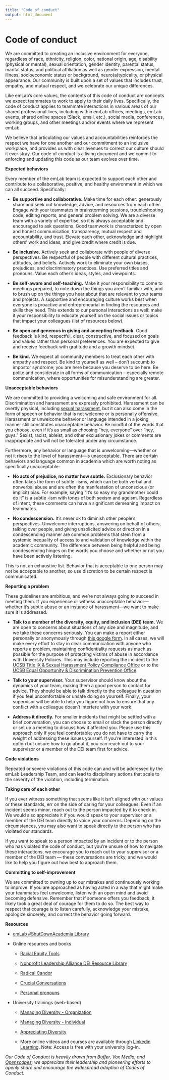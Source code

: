 ```yaml
---
title: "Code of conduct"
output: html_document
---
```


# Code of conduct

We are committed to creating an inclusive environment for everyone, regardless of race, ethnicity, religion, color, national origin, age, disability (physical or mental), sexual orientation, gender identity, parental status, marital status, and political affiliation as well as gender expression, mental illness, socioeconomic status or background, neuro(a)typicality, or physical appearance. Our community is built upon a set of values that includes trust, empathy, and mutual respect, and we celebrate our unique differences.

Like emLab’s core values, the contents of this code of conduct are concepts we expect teammates to work to apply to their daily lives. Specifically, the code of conduct applies to teammate interactions in various areas of our shared professional lives, including within emLab offices, meetings, emLab events, shared online spaces (Slack, email, etc.), social media, conferences, working groups, and other meetings and/or events where we represent emLab.

We believe that articulating our values and accountabilities reinforces the respect we have for one another and our commitment to an inclusive workplace, and provides us with clear avenues to correct our culture should it ever stray. Our code of conduct is a living document and we commit to enforcing and updating this code as our team evolves over time. 

**Expected behaviors**

Every member of the emLab team is expected to support each other and contribute to a collaborative, positive, and healthy environment in which we can all succeed. Specifically:

- **Be supportive and collaborative.** Make time for each other: generously share and seek out knowledge, advice, and resources from each other. Engage with your teammates in brainstorming sessions, troubleshooting code, editing reports, and general problem solving. We are a diverse team with a variety of expertise, so it is always acceptable and encouraged to ask questions. Good teamwork is characterized by open and honest communication, transparency, mutual respect and accountability, and trust. Elevate each other, acknowledge and highlight others’ work and ideas, and give credit where credit is due.

- **Be inclusive.** Actively seek and collaborate with people of diverse perspectives. Be respectful of people with different cultural practices, attitudes, and beliefs. Actively work to eliminate your own biases, prejudices, and discriminatory practices. Use preferred titles and pronouns. Value each other’s ideas, styles, and viewpoints. 

- **Be self-aware and self-teaching.** Make it your responsibility to come to meetings prepared, to note down the things you aren’t familiar with, and to brush up on the things you hear about that are relevant to your teams and projects. A supportive and encouraging culture works best when everyone is proactive and entrepreneurial in finding the resources and skills they need. This extends to our personal interactions as well: make it your responsibility to educate yourself on the social issues or topics that impact your colleagues (list of resources below). 	

- **Be open and generous in giving and accepting feedback.** Good feedback is kind, respectful, clear, constructive, and focused on goals and values rather than personal preferences. You are expected to give and receive feedback with gratitude and a growth mindset. 

- **Be kind.** We expect all community members to treat each other with empathy and respect. Be kind to yourself as well – don’t succumb to impostor syndrome; you are here because you deserve to be here. Be polite and considerate in all forms of communication – especially remote communication, where opportunities for misunderstanding are greater.

**Unacceptable behaviors**

We are committed to providing a welcoming and safe environment for all. Discrimination and harassment are expressly prohibited. Harassment can be overtly physical, including [sexual harassment](https://titleix.ucsb.edu/about/sexual-harassment-sexual-violence), but it can also come in the form of speech or behavior that is not welcome or is personally offensive. Harassment or unwelcome behavior or language intended in a joking manner still constitutes unacceptable behavior. Be mindful of the words that you choose, even if it’s as small as choosing “hey, everyone” over “hey, guys.” Sexist, racist, ableist, and other exclusionary jokes or comments are inappropriate and will not be tolerated under any circumstance. 

Furthermore, any behavior or language that is unwelcoming—whether or not it rises to the level of harassment—is unacceptable. There are certain behaviors and language common in academia which are worth noting as specifically unacceptable:

- **No acts of prejudice, no matter how subtle.** Exclusionary behavior often takes the form of subtle -isms, which can be both verbal and nonverbal abuse and are often the manifestation of unconscious (or implicit) bias. For example, saying “It’s so easy my grandmother could do it” is a subtle -ism with tones of both sexism and ageism. Regardless of intent, these comments can have a significant demeaning impact on teammates.

- **No condescension.** It’s never ok to diminish other people’s perspectives. Unwelcome interruptions, answering on behalf of others, talking over people, and giving unsolicited advice or direction in a condescending manner are common problems that stem from a systemic inequality of access to and validation of knowledge within the academic community. The difference between being helpful and being condescending hinges on the words you choose and whether or not you have been actively listening.

This is not an exhaustive list. Behavior that is acceptable to one person may not be acceptable to another, so use discretion to be certain respect is communicated. 

**Reporting a problem**

These guidelines are ambitious, and we’re not always going to succeed in meeting them. If you experience or witness unacceptable behavior—whether it’s subtle abuse or an instance of harassment—we want to make sure it is addressed. 

- **Talk to a member of the diversity, equity, and inclusion (DEI) team.** We are open to concerns about situations of any size and magnitude, and we take these concerns seriously. You can make a report either personally or anonymously through [this google form](https://docs.google.com/forms/d/e/1FAIpQLSevcBTkEq6mM6-pPZnqpE4nXPJ_GA40R1GmNH1KRo5SrADquw/viewform?usp=sf_link). In all cases, we will make every effort to stay in clear communication with anyone who reports a problem, maintaining confidentiality requests as much as possible for the purpose of protecting victims of abuse in accordance with University Policies. This may include reporting the incident to the [UCSB Title IX & Sexual Harassment Policy Compliance Office](https://titleix.ucsb.edu/) or to the [UCSB Equal Opportunity & Discrimination Prevention Office](https://oeosh.ucsb.edu/eodp/).

- **Talk to your supervisor.** Your supervisor should know about the dynamics of your team, making them a good person to contact for advice. They should be able to talk directly to the colleague in question if you feel uncomfortable or unsafe doing so yourself. Finally, your supervisor will be able to help you figure out how to ensure that any conflict with a colleague doesn’t interfere with your work.

- **Address it directly.** For smaller incidents that might be settled with a brief conversation, you can choose to email or slack the person directly or set up a meeting to discuss how it affected you. Please use this approach only if you feel comfortable; you do not have to carry the weight of addressing these issues yourself. If you’re interested in this option but unsure how to go about it, you can reach out to your supervisor or a member of the DEI team first for advice.

**Code violations**

Repeated or severe violations of this code can and will be addressed by the emLab Leadership Team, and can lead to disciplinary actions that scale to the severity of the violation, including termination.

**Taking care of each other**

If you ever witness something that seems like it isn’t aligned with our values or these standards, err on the side of caring for your colleagues. Even if an incident seems minor, reach out to the person impacted by it to check in. We would also appreciate it if you would speak to your supervisor or a member of the DEI team directly to voice your concerns. Depending on the circumstances, you may also want to speak directly to the person who has violated our standards.

If you want to speak to a person impacted by an incident or to the person who has violated the code of conduct, but you’re unsure of how to navigate these interactions, we encourage you to reach out to your supervisor or a member of the DEI team — these conversations are tricky, and we would like to help you figure out how best to approach them.

**Committing to self-improvement**

We are committed to owning up to our mistakes and continuously working to improve. If you are approached as having acted in a way that might make your teammates feel unwelcome, listen with an open mind and avoid becoming defensive. Remember that if someone offers you feedback, it likely took a great deal of courage for them to do so. The best way to respect that courage is to listen carefully, acknowledge your mistake, apologize sincerely, and correct the behavior going forward.

**Resources**

- [emLab #ShutDownAcademia Library](https://docs.google.com/spreadsheets/d/1TUNh3xLyZBpnJwXLhvty2K6L6wvQxoCmJMOy1ChTMRY/edit#gid=0)

- Online resources and books

  - [Racial Equity Tools](https://www.racialequitytools.org/home)
  
  - [Nonprofit Leadership Alliance DEI Resource Library](https://www.nonprofitleadershipalliance.org/dei-resource-library)
  
  - [Radical Candor](https://www.radicalcandor.com/6-tips-helpful-feedback/)
  
  - [Crucial Conversations](https://athlosacademies.org/top-10-takeaways-from-crucial-conversations/)
  
  - [Personal pronouns](https://www.mypronouns.org/what-and-why)
  
- University trainings (web-based)

  - [Managing Diversity - Organization](https://www.learningcenter.ucsb.edu/training-courses/managing-diversity-organization)

  - [Managing Diversity - Individual](https://www.learningcenter.ucsb.edu/training-courses/managing-diversity-individual)
  
  - [Appreciating Diversity](https://www.learningcenter.ucsb.edu/training-courses/appreciating-diversity)

  - More online videos and courses are available through [Linkedin Learning](https://www.linkedin.com/learning/me?u=57119945). Note: Access is free with your university log-in. 

*Our Code of Conduct is heavily drawn from [Buffer](https://open.buffer.com/code-of-conduct/), [Vox Media](https://code-of-conduct.voxmedia.com/?_ga=1.62865454.308680892.1455143920), and [Openscapes](https://www.openscapes.org/code-of-conduct/); we appreciate their leadership and pioneering efforts to openly share and encourage the widespread adoption of Codes of Conduct.*

